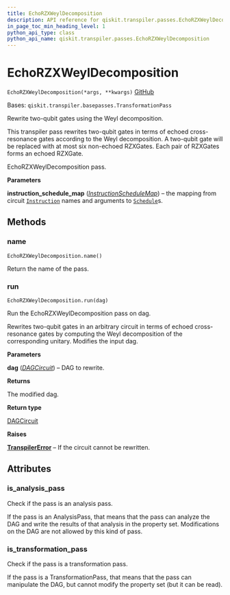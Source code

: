 ```yaml
---
title: EchoRZXWeylDecomposition
description: API reference for qiskit.transpiler.passes.EchoRZXWeylDecomposition
in_page_toc_min_heading_level: 1
python_api_type: class
python_api_name: qiskit.transpiler.passes.EchoRZXWeylDecomposition
---
```


# EchoRZXWeylDecomposition

<span id="qiskit.transpiler.passes.EchoRZXWeylDecomposition" />

`EchoRZXWeylDecomposition(*args, **kwargs)` [GitHub](https://github.com/qiskit/qiskit/tree/stable/0.20/qiskit/transpiler/passes/optimization/echo_rzx_weyl_decomposition.py "view source code")

Bases: `qiskit.transpiler.basepasses.TransformationPass`

Rewrite two-qubit gates using the Weyl decomposition.

This transpiler pass rewrites two-qubit gates in terms of echoed cross-resonance gates according to the Weyl decomposition. A two-qubit gate will be replaced with at most six non-echoed RZXGates. Each pair of RZXGates forms an echoed RZXGate.

EchoRZXWeylDecomposition pass.

**Parameters**

**instruction\_schedule\_map** ([*InstructionScheduleMap*](qiskit.pulse.InstructionScheduleMap "qiskit.pulse.InstructionScheduleMap")) – the mapping from circuit [`Instruction`](qiskit.circuit.Instruction "qiskit.circuit.Instruction") names and arguments to [`Schedule`](qiskit.pulse.Schedule "qiskit.pulse.Schedule")s.

## Methods

### name

<span id="qiskit.transpiler.passes.EchoRZXWeylDecomposition.name" />

`EchoRZXWeylDecomposition.name()`

Return the name of the pass.

### run

<span id="qiskit.transpiler.passes.EchoRZXWeylDecomposition.run" />

`EchoRZXWeylDecomposition.run(dag)`

Run the EchoRZXWeylDecomposition pass on dag.

Rewrites two-qubit gates in an arbitrary circuit in terms of echoed cross-resonance gates by computing the Weyl decomposition of the corresponding unitary. Modifies the input dag.

**Parameters**

**dag** ([*DAGCircuit*](qiskit.dagcircuit.DAGCircuit "qiskit.dagcircuit.DAGCircuit")) – DAG to rewrite.

**Returns**

The modified dag.

**Return type**

[DAGCircuit](qiskit.dagcircuit.DAGCircuit "qiskit.dagcircuit.DAGCircuit")

**Raises**

[**TranspilerError**](qiskit.transpiler.TranspilerError "qiskit.transpiler.TranspilerError") – If the circuit cannot be rewritten.

## Attributes

<span id="qiskit.transpiler.passes.EchoRZXWeylDecomposition.is_analysis_pass" />

### is\_analysis\_pass

Check if the pass is an analysis pass.

If the pass is an AnalysisPass, that means that the pass can analyze the DAG and write the results of that analysis in the property set. Modifications on the DAG are not allowed by this kind of pass.

<span id="qiskit.transpiler.passes.EchoRZXWeylDecomposition.is_transformation_pass" />

### is\_transformation\_pass

Check if the pass is a transformation pass.

If the pass is a TransformationPass, that means that the pass can manipulate the DAG, but cannot modify the property set (but it can be read).

